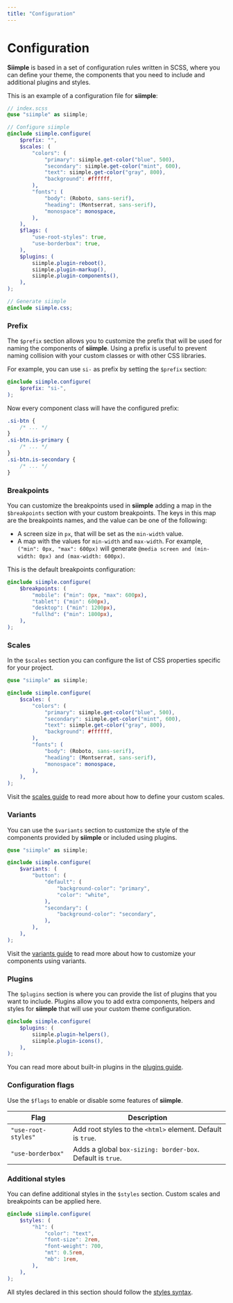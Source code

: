 ```yaml
---
title: "Configuration"
---
```


# Configuration


**Siimple** is based in a set of configuration rules written in SCSS, where you can define your theme, the components that you need to include and additional plugins and styles.

This is an example of a configuration file for **siimple**: 

```scss
// index.scss 
@use "siimple" as siimple;

// Configure siimple
@include siimple.configure(
    $prefix: "",
    $scales: (
        "colors": (
            "primary": siimple.get-color("blue", 500),
            "secondary": siimple.get-color("mint", 600),
            "text": siimple.get-color("gray", 800),
            "background": #ffffff,
        ),
        "fonts": (
            "body": (Roboto, sans-serif),
            "heading": (Montserrat, sans-serif),
            "monospace": monospace,
        ),
    ),
    $flags: (
        "use-root-styles": true,
        "use-borderbox": true,
    ),
    $plugins: (
        siimple.plugin-reboot(),
        siimple.plugin-markup(),
        siimple.plugin-components(),
    ),
);

// Generate siimple
@include siimple.css;
```

### Prefix

The `$prefix` section allows you to customize the prefix that will be used for naming the components of **siimple**. Using a prefix is useful to prevent naming collision with your custom classes or with other CSS libraries.

For example, you can use `si-` as prefix by setting the `$prefix` section:

```scss
@include siimple.configure(
    $prefix: "si-",
);
```

Now every component class will have the configured prefix:

```css
.si-btn {
    /* ... */
}
.si-btn.is-primary {
    /* ... */
}
.si-btn.is-secondary {
    /* ... */
}
```

### Breakpoints

You can customize the breakpoints used in **siimple** adding a map in the `$breakpoints` section with your custom breakpoints. The keys in this map are the breakpoints names, and the value can be one of the following:

- A screen size in `px`, that will be set as the `min-width` value.
- A map with the values for `min-width` and `max-width`. For example, `("min": 0px, "max": 600px)` will generate `@media screen and (min-width: 0px) and (max-width: 600px)`.

This is the default breakpoints configuration: 

```scss
@include siimple.configure(
    $breakpoints: (
        "mobile": ("min": 0px, "max": 600px),
        "tablet": ("min": 600px),
        "desktop": ("min": 1200px),
        "fullhd": ("min": 1800px),
    ),
);
```


### Scales

In the `$scales` section you can configure the list of CSS properties specific for your project.

```scss
@use "siimple" as siimple;

@include siimple.configure(
    $scales: (
        "colors": (
            "primary": siimple.get-color("blue", 500),
            "secondary": siimple.get-color("mint", 600),
            "text": siimple.get-color("gray", 800),
            "background": #ffffff,
        ),
        "fonts": (
            "body": (Roboto, sans-serif),
            "heading": (Montserrat, sans-serif),
            "monospace": monospace,
        ),
    ),
);
```

Visit the [scales guide](/scales) to read more about how to define your custom scales.


### Variants

You can use the `$variants` section to customize the style of the components provided by **siimple** or included using plugins. 

```scss
@use "siimple" as siimple;

@include siimple.configure(
    $variants: (
        "button": (
            "default": (
                "background-color": "primary",
                "color": "white",
            ),
            "secondary": (
                "background-color": "secondary",
            ),
        ),
    ),
);
```

Visit the [variants guide](./variants) to read more about how to customize your components using variants.


### Plugins

The `$plugins` section is where you can provide the list of plugins that you want to include. Plugins allow you to add extra components, helpers and styles for **siimple** that will use your custom theme configuration. 

```scss
@include siimple.configure(
    $plugins: (
        siimple.plugin-helpers(),
        siimple.plugin-icons(),
    ),
);
```

You can read more about built-in plugins in the [plugins guide](./plugins).



### Configuration flags

Use the `$flags` to enable or disable some features of **siimple**. 

| Flag | Description |
|------|-------------|
| `"use-root-styles"` | Add root styles to the `<html>` element. Default is `true`. |
| `"use-borderbox"` | Adds a global `box-sizing: border-box`. Default is `true`. |



### Additional styles

You can define additional styles in the `$styles` section. Custom scales and breakpoints can be applied here.

```scss
@include siimple.configure(
    $styles: (
        "h1": (
            "color": "text",
            "font-size": 2rem,
            "font-weight": 700,
            "mt": 0.5rem,
            "mb": 1rem,
        ),
    ),
);
```

All styles declared in this section should follow the [styles syntax](/guides/styles).
